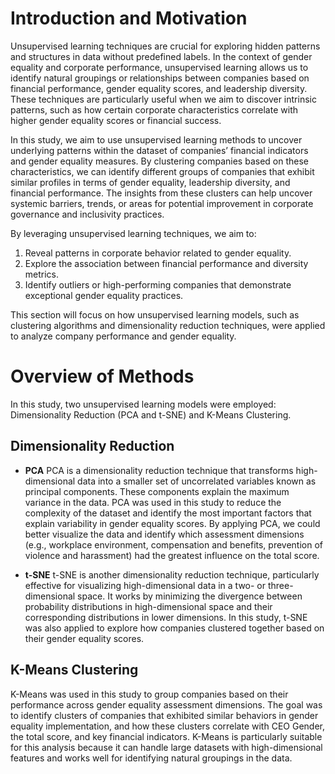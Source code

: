 # Introduction and Motivation

Unsupervised learning techniques are crucial for exploring hidden patterns and structures in data without predefined labels. In the context of gender equality and corporate performance, unsupervised learning allows us to identify natural groupings or relationships between companies based on financial performance, gender equality scores, and leadership diversity. These techniques are particularly useful when we aim to discover intrinsic patterns, such as how certain corporate characteristics correlate with higher gender equality scores or financial success.

In this study, we aim to use unsupervised learning methods to uncover underlying patterns within the dataset of companies' financial indicators and gender equality measures. By clustering companies based on these characteristics, we can identify different groups of companies that exhibit similar profiles in terms of gender equality, leadership diversity, and financial performance. The insights from these clusters can help uncover systemic barriers, trends, or areas for potential improvement in corporate governance and inclusivity practices.

By leveraging unsupervised learning techniques, we aim to:

1. Reveal patterns in corporate behavior related to gender equality.
2. Explore the association between financial performance and diversity metrics.
3. Identify outliers or high-performing companies that demonstrate exceptional gender equality practices.

This section will focus on how unsupervised learning models, such as clustering algorithms and dimensionality reduction techniques, were applied to analyze company performance and gender equality.

# Overview of Methods

In this study, two unsupervised learning models were employed: Dimensionality Reduction (PCA and t-SNE) and K-Means Clustering.

## Dimensionality Reduction
- **PCA** PCA is a dimensionality reduction technique that transforms high-dimensional data into a smaller set of uncorrelated variables known as principal components. These components explain the maximum variance in the data. PCA was used in this study to reduce the complexity of the dataset and identify the most important factors that explain variability in gender equality scores. By applying PCA, we could better visualize the data and identify which assessment dimensions (e.g., workplace environment, compensation and benefits, prevention of violence and harassment) had the greatest influence on the total score.

- **t-SNE** t-SNE is another dimensionality reduction technique, particularly effective for visualizing high-dimensional data in a two- or three-dimensional space. It works by minimizing the divergence between probability distributions in high-dimensional space and their corresponding distributions in lower dimensions. In this study, t-SNE was also applied to explore how companies clustered together based on their gender equality scores.

## K-Means Clustering

K-Means was used in this study to group companies based on their performance across gender equality assessment dimensions. The goal was to identify clusters of companies that exhibited similar behaviors in gender equality implementation, and how these clusters correlate with CEO Gender, the total score, and key financial indicators. K-Means is particularly suitable for this analysis because it can handle large datasets with high-dimensional features and works well for identifying natural groupings in the data.

